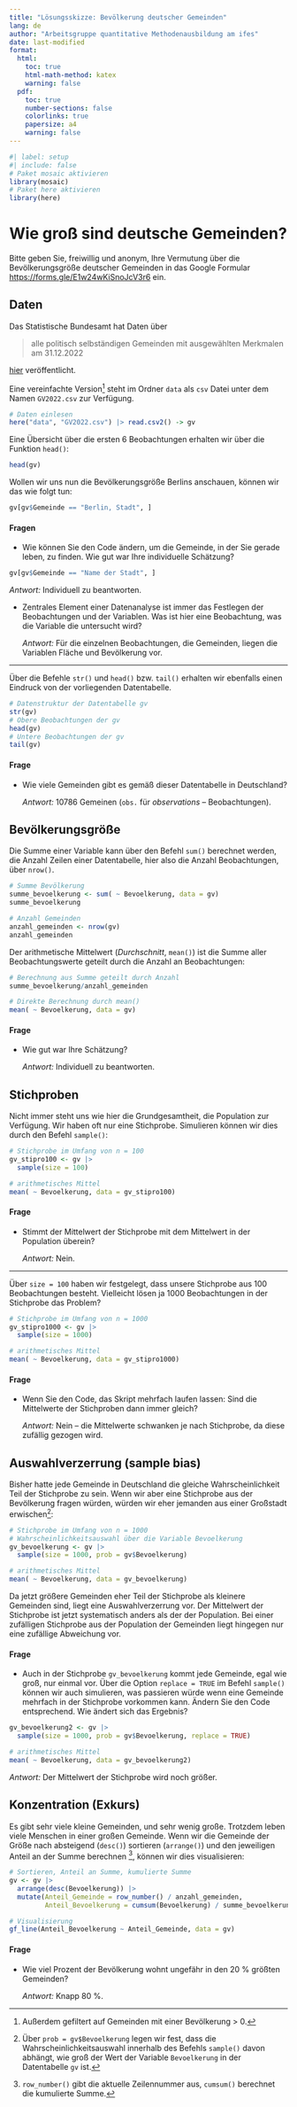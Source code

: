 ```yaml
---
title: "Lösungsskizze: Bevölkerung deutscher Gemeinden"
lang: de
author: "Arbeitsgruppe quantitative Methodenausbildung am ifes"
date: last-modified
format: 
  html:
    toc: true
    html-math-method: katex
    warning: false
  pdf:
    toc: true
    number-sections: false
    colorlinks: true 
    papersize: a4
    warning: false
---
```


```r
#| label: setup
#| include: false
# Paket mosaic aktivieren
library(mosaic)
# Paket here aktivieren
library(here)
```

# Wie groß sind deutsche Gemeinden?

Bitte geben Sie, freiwillig und anonym, Ihre Vermutung über die Bevölkerungsgröße deutscher Gemeinden in das Google Formular <https://forms.gle/E1w24wKiSnoJcV3r6> ein.

## Daten

Das Statistische Bundesamt hat Daten über

> alle politisch selbständigen Gemeinden mit ausgewählten Merkmalen am 31.12.2022

[hier](https://www.destatis.de/DE/Themen/Laender-Regionen/Regionales/Gemeindeverzeichnis/Administrativ/Archiv/GVAuszugJ/31122022_Auszug_GV.html) veröffentlicht.

Eine vereinfachte Version[^filter] steht im Ordner `data` als `csv` Datei unter dem Namen `GV2022.csv` zur Verfügung.

[^filter]: Außerdem gefiltert auf Gemeinden mit einer Bevölkerung > 0.

```r
# Daten einlesen
here("data", "GV2022.csv") |> read.csv2() -> gv
```

Eine Übersicht über die ersten 6 Beobachtungen erhalten wir über die Funktion `head()`:

```r
head(gv)
```

Wollen wir uns nun die Bevölkerungsgröße Berlins anschauen, können wir das wie folgt tun:

```r
gv[gv$Gemeinde == "Berlin, Stadt", ]
```

#### Fragen

- Wie können Sie den Code ändern, um die Gemeinde, in der Sie gerade leben, zu finden. Wie gut war Ihre individuelle Schätzung?

```r
gv[gv$Gemeinde == "Name der Stadt", ]
```

  *Antwort:* Individuell zu beantworten.

- Zentrales Element einer Datenanalyse ist immer das Festlegen der Beobachtungen und der Variablen. Was ist hier eine Beobachtung, was die Variable die untersucht wird?

  *Antwort:* Für die einzelnen Beobachtungen, die Gemeinden, liegen die Variablen Fläche und Bevölkerung vor.

------------------------------------------------------------------------

Über die Befehle `str()` und `head()` bzw. `tail()` erhalten wir ebenfalls einen Eindruck von der vorliegenden Datentabelle.

```r
# Datenstruktur der Datentabelle gv
str(gv)
# Obere Beobachtungen der gv
head(gv)
# Untere Beobachtungen der gv
tail(gv)
```

#### Frage

- Wie viele Gemeinden gibt es gemäß dieser Datentabelle in Deutschland?

  *Antwort:* 10786 Gemeinen (`obs.` für *observations* -- Beobachtungen).

## Bevölkerungsgröße

Die Summe einer Variable kann über den Befehl `sum()` berechnet werden, die Anzahl Zeilen einer Datentabelle, hier also die Anzahl Beobachtungen, über `nrow()`.

```r
# Summe Bevölkerung
summe_bevoelkerung <- sum( ~ Bevoelkerung, data = gv)
summe_bevoelkerung

# Anzahl Gemeinden
anzahl_gemeinden <- nrow(gv)
anzahl_gemeinden
```

Der arithmetische Mittelwert (*Durchschnitt*, `mean()`) ist die Summe aller Beobachtungswerte geteilt durch die Anzahl an Beobachtungen:

```r
# Berechnung aus Summe geteilt durch Anzahl
summe_bevoelkerung/anzahl_gemeinden

# Direkte Berechnung durch mean()
mean( ~ Bevoelkerung, data = gv)
```

#### Frage

- Wie gut war Ihre Schätzung?

  *Antwort:* Individuell zu beantworten.

## Stichproben

Nicht immer steht uns wie hier die Grundgesamtheit, die Population zur Verfügung. Wir haben oft nur eine Stichprobe. Simulieren können wir dies durch den Befehl `sample()`:

```r
# Stichprobe im Umfang von n = 100
gv_stipro100 <- gv |>
  sample(size = 100)

# arithmetisches Mittel
mean( ~ Bevoelkerung, data = gv_stipro100)
```

#### Frage

- Stimmt der Mittelwert der Stichprobe mit dem Mittelwert in der Population überein?

  *Antwort:* Nein.

***

Über `size = 100` haben wir festgelegt, dass unsere Stichprobe aus 100 Beobachtungen besteht. Vielleicht lösen ja 1000 Beobachtungen in der Stichprobe das Problem?

```r
# Stichprobe im Umfang von n = 1000
gv_stipro1000 <- gv |>
  sample(size = 1000)

# arithmetisches Mittel
mean( ~ Bevoelkerung, data = gv_stipro1000)
```

#### Frage

- Wenn Sie den Code, das Skript mehrfach laufen lassen: Sind die Mittelwerte der Stichproben dann immer gleich?

  *Antwort:* Nein -- die Mittelwerte schwanken je nach Stichprobe, da diese zufällig gezogen wird.

## Auswahlverzerrung (sample bias)

Bisher hatte jede Gemeinde in Deutschland die gleiche Wahrscheinlichkeit Teil der Stichprobe zu sein. Wenn wir aber eine Stichprobe aus der Bevölkerung fragen würden, würden wir eher jemanden aus einer Großstadt erwischen[^prob]:

[^prob]: Über `prob = gv$Bevoelkerung` legen wir fest, dass die Wahrscheinlichkeitsauswahl innerhalb des Befehls `sample()` davon abhängt, wie groß der Wert der Variable `Bevoelkerung` in der Datentabelle `gv` ist.

```r
# Stichprobe im Umfang von n = 1000
# Wahrscheinlichkeitsauswahl über die Variable Bevoelkerung
gv_bevoelkerung <- gv |>
  sample(size = 1000, prob = gv$Bevoelkerung)

# arithmetisches Mittel
mean( ~ Bevoelkerung, data = gv_bevoelkerung)
```

Da jetzt größere Gemeinden eher Teil der Stichprobe als kleinere Gemeinden sind, liegt eine Auswahlverzerrung vor. Der Mittelwert der Stichprobe ist jetzt systematisch anders als der der Population. Bei einer zufälligen Stichprobe aus der Population der Gemeinden liegt hingegen nur eine zufällige Abweichung vor.

#### Frage

- Auch in der Stichprobe `gv_bevoelkerung` kommt jede Gemeinde, egal wie groß, nur einmal vor. Über die Option `replace = TRUE` im Befehl `sample()` können wir auch simulieren, was passieren würde wenn eine Gemeinde mehrfach in der Stichprobe vorkommen kann. Ändern Sie den Code entsprechend. Wie ändert sich das Ergebnis?

```r
gv_bevoelkerung2 <- gv |>
  sample(size = 1000, prob = gv$Bevoelkerung, replace = TRUE)

# arithmetisches Mittel
mean( ~ Bevoelkerung, data = gv_bevoelkerung2)
```

*Antwort:* Der Mittelwert der Stichprobe wird noch größer.

## Konzentration (Exkurs)

Es gibt sehr viele kleine Gemeinden, und sehr wenig große. Trotzdem leben viele Menschen in einer großen Gemeinde. Wenn wir die Gemeinde der Größe nach absteigend (`desc()`) sortieren (`arrange()`) und den jeweiligen Anteil an der Summe berechnen [^row], können wir dies visualisieren:

[^row]: `row_number()` gibt die aktuelle Zeilennummer aus, `cumsum()` berechnet die kumulierte Summe.

```r
# Sortieren, Anteil an Summe, kumulierte Summe
gv <- gv |>
  arrange(desc(Bevoelkerung)) |>
  mutate(Anteil_Gemeinde = row_number() / anzahl_gemeinden,
         Anteil_Bevoelkerung = cumsum(Bevoelkerung) / summe_bevoelkerung)

# Visualisierung
gf_line(Anteil_Bevoelkerung ~ Anteil_Gemeinde, data = gv)
```

#### Frage

- Wie viel Prozent der Bevölkerung wohnt ungefähr in den 20 % größten Gemeinden?

  *Antwort:* Knapp 80 %.
